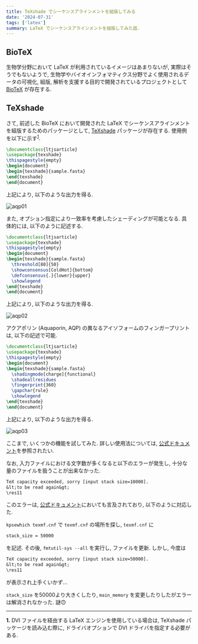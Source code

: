 ```yaml
---
title: TeXshade でシーケンスアラインメントを組版してみる
date: '2024-07-31'
tags: ['latex']
summary: LaTeX でシーケンスアラインメントを組版してみた話.
---
```


## BioTeX

生物学分野において LaTeX が利用されているイメージはあまりないが, 実際はそうでもないようで, 生物学やバイオインフォマティクス分野でよく使用されるデータの可視化, 組版, 解析を支援する目的で開発されているプロジェクトとして <a href="https://www.pharmazie.uni-kiel.de/en/pharmceitica/prof-dr-eric-beitz/biotex">BioTeX</a> が存在する. 

## TeXshade

さて, 前述した BioTeX において開発された LaTeX でシーケンスアラインメントを組版するためのパッケージとして, <a href="https://github.com/evolvedmicrobe/texshade?tab=readme-ov-file">TeXshade</a> パッケージが存在する. 
使用例を以下に示す<sup><a href="#f1">1</a></sup>. 

```latex
\documentclass{ltjsarticle}
\usepackage{texshade}
\thispagestyle{empty}
\begin{document}
\begin{texshade}{sample.fasta}
\end{texshade}
\end{document}
```

上記により, 以下のような出力を得る. 

![aqp01](/static/images/latex/aqp01.png)

また, オプション指定により一致率を考慮したシェーディングが可能となる. 具体的には, 以下のように記述する.

```latex
\documentclass{ltjsarticle}
\usepackage{texshade}
\thispagestyle{empty}
\begin{document}
\begin{texshade}{sample.fasta}
  \threshold[80]{50}
  \showconsensus[ColdHot]{bottom}
  \defconsensus{.}{lower}{upper}
  \showlegend
\end{texshade}
\end{document}
```

上記により, 以下のような出力を得る.

![aqp02](/static/images/latex/aqp02.png)

アクアポリン (Aquaporin, AQP) の異なるアイソフォームのフィンガープリントは, 以下の記述で可能.

```latex
\documentclass{ltjsarticle}
\usepackage{texshade}
\thispagestyle{empty}
\begin{document}
\begin{texshade}{sample.fasta}
  \shadingmode[charge]{functional}
  \shadeallresidues
  \fingerprint{360}
  \gapchar{rule}
  \showlegend
\end{texshade}
\end{document}
```

上記により, 以下のような出力を得る.

![aqp03](/static/images/latex/aqp03.png)

ここまで, いくつかの機能を試してみた. 詳しい使用法については, <a href="https://github.com/evolvedmicrobe/texshade/blob/master/texshade.pdf">公式ドキュメント</a>を参照されたい.

なお, 入力ファイルにおける文字数が多くなると以下のエラーが発生し, 十分な量のファイルを扱うことが出来なかった.

```txt
TeX capacity exceeded, sorry [input stack size=10000].
&lt;to be read again&gt;
\res11
```

このエラーは, <a href="https://github.com/evolvedmicrobe/texshade/blob/master/texshade.pdf">公式ドキュメント</a>においても言及されており, 以下のように対応した.

`kpsewhich texmf.cnf` で `texmf.cnf` の場所を探し, `texmf.cnf` に

```txt
stack_size = 50000
``` 

を記述. その後, `fmtutil-sys --all` を実行し, ファイルを更新. しかし, 今度は

```txt
TeX capacity exceeded, sorry [input stack size=50000].
&lt;to be read again&gt;
\res11
```

が表示され上手くいかず...

`stack_size` を50000より大きくしたり, `main_memory` を変更したりしたがエラーは解消されなかった. 謎🙃

---
<p id="f1"><strong>1.</strong> DVI ファイルを経由する LaTeX エンジンを使用している場合は, TeXshade パッケージを読み込む際に, ドライバオプションで DVI ドライバを指定する必要がある.</p>